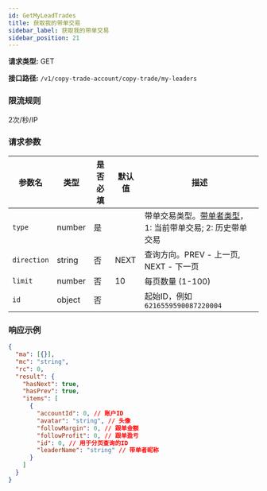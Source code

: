 ```yaml
---
id: GetMyLeadTrades
title: 获取我的带单交易
sidebar_label: 获取我的带单交易
sidebar_position: 21
---
```


**请求类型:** GET

**接口路径:** `/v1/copy-trade-account/copy-trade/my-leaders`

### 限流规则

2次/秒/IP

### 请求参数

| 参数名 | 类型 | 是否必填 | 默认值 | 描述 |
| --- | --- | --- | --- | --- |
| `type` | number | 是 |  | 带单交易类型。<a href="#leaderTypeCn">带单者类型</a>，1: 当前带单交易; 2: 历史带单交易 |
| `direction` | string | 否 | NEXT | 查询方向。PREV - 上一页, NEXT - 下一页 |
| `limit` | number | 否 | 10 | 每页数量 (1-100) |
| `id` | object | 否 |  | 起始ID，例如 `6216559590087220004` |

### 响应示例

```json title="响应"
{
  "ma": [{}],
  "mc": "string",
  "rc": 0,
  "result": {
    "hasNext": true,
    "hasPrev": true,
    "items": [
      {
        "accountId": 0, // 账户ID
        "avatar": "string", // 头像
        "followMargin": 0, // 跟单金额
        "followProfit": 0, // 跟单盈亏
        "id": 0, // 用于分页查询的ID
        "leaderName": "string" // 带单者昵称
      }
    ]
  }
}
```